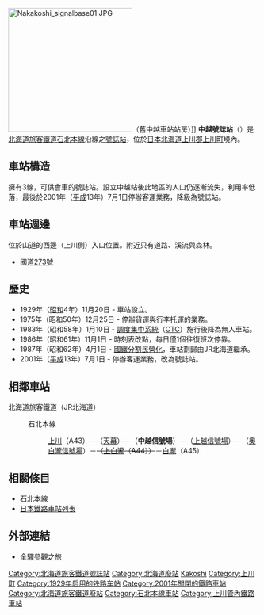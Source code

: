 {{noteTA
|T=zh-tw:中越號誌站;zh-hk:中越信號場;zh-cn:中越信号场;
|1=zh-tw:中越車站;zh-hk:中越站;zh-cn:中越站;
|2=zh-tw:號誌站;zh-hk:信號場;zh-cn:信号场;
}}
{{日本車站資訊
|公司色 =  #2cb431
|文字色 = 
|圖片 = Nakakoshi_signalbase02.JPG
|pxl = 
|圖片說明 =中越號誌站 
|站名 = 中越號誌站
|日文原名 = 中越
|平假名 =なかこし
|羅馬拼音 =Nakakoshi
|前一站 = A43 [[上川站|上川]]
|前一站距離 =12.3
|後一站距離 =7.7
|後一站 = [[上越號誌站|上越（號）]]
|電報略號 = ナコ
|車站編號 = 
|停站路線數 =
|所屬公司 = [[File:JR_logo_(hokkaido).svg|23px]][[北海道旅客鐵道|北海道旅客鐵道]]（JR北海道）
|所屬路線 = {{color|#f7931d|■}}[[石北本線|石北本線]]
|距離 =57.2
|起點站 = [[新旭川車站|新旭川]]
|所在地 =[[北海道|北海道]][[上川郡_(石狩國)|上川郡]][[上川町|上川町]]字中越
|車站構造 = 地上站
|月台配置 = 3線
|啟用年月日 = 1929年（[[昭和|昭和]]4年）11月20日
|廢站年月日 = 
|上下車人次 = 
|統計年度 = 
|備註 = 以車站開始營業
|全寬備註 = 距離[[上白瀧站|上白瀧]]21.7公里。
}}
[[File:Nakakoshi_signalbase01.JPG|250px]]（舊中越車站站房）]]
'''中越號誌站'''（{{jpn|j=中越信号場|hg=なかこししんごうじょう|rm=Nakakoshi shingōjō|f=y}}）是[[北海道旅客鐵道|北海道旅客鐵道]][[石北本線|石北本線]]沿線之[[號誌站|號誌站]]，位於[[日本|日本]][[北海道|北海道]][[上川郡_(石狩國)|上川郡]][[上川町|上川町]]境內。

== 車站構造 ==
擁有3線，可供會車的號誌站。設立中越站後此地區的人口仍逐漸流失，利用率低落，最後於2001年（[[平成|平成]]13年）7月1日停辦客運業務，降級為號誌站。

== 車站週邊 ==
位於山道的西邊（上川側）入口位置。附近只有道路、溪流與森林。
* [[日本國道273號|國道273號]]

== 歷史 ==
*1929年（[[昭和|昭和]]4年）11月20日 - 車站設立。
*1975年（昭和50年）12月25日 - 停辦貨運與行李托運的業務。
*1983年（昭和58年）1月10日 - [[調度集中系統|調度集中系統]]（[[CTC|CTC]]）施行後降為無人車站。
*1986年（昭和61年）11月1日 -  時刻表改點，每日僅1個往復班次停靠。
*1987年（昭和62年）4月1日 - [[國鐵分割民營化|國鐵分割民營化]]，車站劃歸由JR北海道繼承。
*2001年（[[平成|平成]]13年）7月1日 - 停辦客運業務，改為號誌站。

== 相鄰車站 ==
; 北海道旅客鐵道（JR北海道）
: {{color|#f7931d|■}}石北本線
:: [[上川站|上川]]（A43）－<s>（[[天幕站|天幕]]）</s>－（'''中越信號場'''）－（[[上越信號場|上越信號場]]）－（[[奧白瀧信號場|奧白瀧信號場]]）－<s>（[[上白瀧站|上白瀧]]（A44））</s>－[[白瀧站|白瀧]]（A45）

== 相關條目 ==
* [[石北本線|石北本線]]
*[[日本鐵路車站列表|日本鐵路車站列表]]

== 外部連結 ==
* {{ja}}[http://www.tsuchibuta.com/jr-hokkaido/sekihokuline/15-2nakakoshi/15-2nakakoshi.htm 全驛參觀之旅] {{Wayback|url=http://www.tsuchibuta.com/jr-hokkaido/sekihokuline/15-2nakakoshi/15-2nakakoshi.htm |date=20160303224611 }}

{{石北本線}}

{{DEFAULTSORT:Nakakoshi-Shingojo}}
[[Category:北海道旅客鐵道號誌站|Category:北海道旅客鐵道號誌站]]
[[Category:北海道廢站|Category:北海道廢站]]
[[Category:日本鐵路車站_Na|Kakoshi]]
[[Category:上川町|Category:上川町]]
[[Category:1929年启用的铁路车站|Category:1929年启用的铁路车站]]
[[Category:2001年關閉的鐵路車站|Category:2001年關閉的鐵路車站]]
[[Category:北海道旅客鐵道廢站|Category:北海道旅客鐵道廢站]]
[[Category:石北本線車站|Category:石北本線車站]]
[[Category:上川管內鐵路車站|Category:上川管內鐵路車站]]